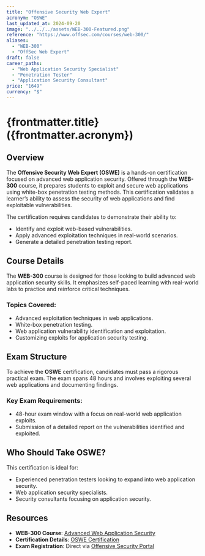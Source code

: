 ```yaml
---
title: "Offensive Security Web Expert"
acronym: "OSWE"
last_updated_at: 2024-09-20
image: "../../../assets/WEB-300-Featured.png"
reference: "https://www.offsec.com/courses/web-300/"
aliases:
  - "WEB-300"
  - "OffSec Web Expert"
draft: false
career_paths:
  - "Web Application Security Specialist"
  - "Penetration Tester"
  - "Application Security Consultant"
price: "1649"
currency: "$"
---
```


# {frontmatter.title} ({frontmatter.acronym})

## Overview

The **Offensive Security Web Expert (OSWE)** is a hands-on certification focused on advanced web application security.
Offered through the **WEB-300** course, it prepares students to exploit and secure web applications using white-box
penetration testing methods. This certification validates a learner’s ability to assess the security of web applications
and find exploitable vulnerabilities.

The certification requires candidates to demonstrate their ability to:

- Identify and exploit web-based vulnerabilities.
- Apply advanced exploitation techniques in real-world scenarios.
- Generate a detailed penetration testing report.

## Course Details

The **WEB-300** course is designed for those looking to build advanced web application security skills. It emphasizes
self-paced learning with real-world labs to practice and reinforce critical techniques.

### Topics Covered:

- Advanced exploitation techniques in web applications.
- White-box penetration testing.
- Web application vulnerability identification and exploitation.
- Customizing exploits for application security testing.

## Exam Structure

To achieve the **OSWE** certification, candidates must pass a rigorous practical exam. The exam spans 48 hours and
involves exploiting several web applications and documenting findings.

### Key Exam Requirements:

- 48-hour exam window with a focus on real-world web application exploits.
- Submission of a detailed report on the vulnerabilities identified and exploited.

## Who Should Take OSWE?

This certification is ideal for:

- Experienced penetration testers looking to expand into web application security.
- Web application security specialists.
- Security consultants focusing on application security.

## Resources

- **WEB-300 Course**: [Advanced Web Application Security](https://www.offsec.com/courses/web-300/)
- **Certification Details**: [OSWE Certification](https://www.offsec.com/courses/web-300/)
- **Exam Registration**: Direct via [Offensive Security Portal](https://www.offsec.com/)

